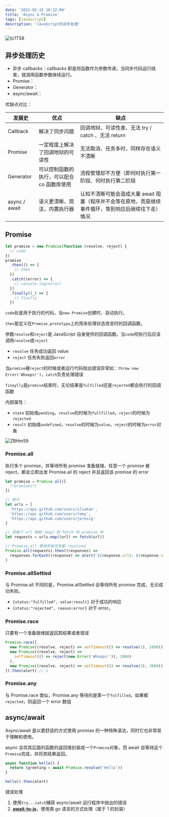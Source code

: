 ```yaml
---
date: '2022-02-15 10:32:08'
title: 'Async & Promise'
tags: [javascript]
description: 'JavaScript的异步处理'
---
```


![tc1TS8](https://cdn.jsdelivr.net/gh/manonicu/pics@master/uPic/tc1TS8.jpg)

## 异步处理历史

- 异步 callbacks：callbacks 即是将函数作为参数传递，当同步代码运行结束，就调用函数参数继续运行。
- Promise：
- Generator：
- async/await：

优缺点对比：

| 发展史        | 优点                                       | 缺点                                                                                                  |
| ------------- | ------------------------------------------ | ----------------------------------------------------------------------------------------------------- |
| Callback      | 解决了同步问题                             | 回调地狱、可读性差、无法 try / catch 、无法 return                                                    |
| Promise       | 一定程度上解决了回调地狱的可读性           | 无法取消、任务多时，同样存在语义不清晰                                                                |
| Generator     | 可以控制函数的执行，可以配合 co 函数库使用 | 流程管理却不方便（即何时执行第一阶段、何时执行第二阶段                                                |
| async / await | 语义更清晰、简洁，内置执行器               | 认知不清晰可能会造成大量 await 阻塞（程序并不会等在原地，而是继续事件循环，等到响应后继续往下走）情况 |

## Promise

```js
let promise = new Promise(function (resolve, reject) {
  // code
})
promise
  .then(() => {
    // then
  })
  .catch((error) => {
    // console.log(error)
  })
  .finally((_) => {
    // finally
  })
```

`code`处是用于执行的代码，当`new Promise`创建时，自动执行。

`then`是定义在`Promise.prototype`上的用来处理状态改变时的回调函数。

参数`resolve`和`reject`是 JavaScript 自身提供的回调函数。当`code`呗执行后应该调用`resolve`或`reject`

- `resolve` 任务成功返回 value
- `reject` 任务失败返回`error`

当`promise`被`reject`的时候或者运行代码抛出错误异常如：`throw new Error('Whoops!')`，`catch`负责处理错误

`finaylly`是`promise`结束时，无论结果是`fulfilled`还是`rejected`都会执行的回调函数

内部属性：

- `state` 初始值`pending`，`resolve`的时候为`fullfilled`，`reject`的时候为`rejected`
- `result` 初始值`undefined`，`resolve`的时候为`value`，`reject`的时候为`error`对象

![ZBHm59](https://cdn.jsdelivr.net/gh/manonicu/pics@master/uPic/ZBHm59.png)

### Promise.all

执行多个 promise，并等待所有 promise 准备就绪，任意一个 promise 被 reject，都会立即出发 Promise.all 的 reject 并且返回该 promise 的 error

```js
let promise = Promise.all([
  /*promises*/
])

// 例子
let urls = [
  'https://api.github.com/users/iliakan',
  'https://api.github.com/users/remy',
  'https://api.github.com/users/jeresig'
]

// 将每个 url 映射（map）到 fetch 的 promise 中
let requests = urls.map((url) => fetch(url))

// Promise.all 等待所有任务都 resolved
Promise.all(requests).then((responses) =>
  responses.forEach((response) => alert(`${response.url}: ${response.status}`))
)
```

### Promise.allSettled

与 Promise.all 不同的是，Promise.allSettled 会等待所有 promise 完成，无论成功失败。

- `{status:"fulfilled", value:result}` 对于成功的响应
- `{status:"rejected", reason:error}` 对于 error。

### Promise.race

只要有一个准备就绪就返回其结果或者错误

```js
Promise.race([
  new Promise((resolve, reject) => setTimeout(() => resolve(1), 1000)),
  new Promise((resolve, reject) =>
    setTimeout(() => reject(new Error('Whoops!')), 2000)
  ),
  new Promise((resolve, reject) => setTimeout(() => resolve(3), 3000))
]).then(alert) // 1
```

### Promise.any

与 Promise.race 类似，Promise.any 等待的是第一个`fulfilled`，如果都`rejected`，则返回一个 error 数组

## async/await

Async/await 是以更舒适的方式使用 promise 的一种特殊语法，同时它也非常易于理解和使用。

async 会将其后面的函数的返回值封装成一个`Promise`对象，而 await 会等待这个`Promise`完成，并将其结果返回。

```js
async function hello() {
  return (greeting = await Promise.resolve('Hello'))
}

hello().then(alert)
```

错误处理

1. 使用`try...catch`捕获 async/await 运行程序中抛出的错误
2. **[await-to-js](https://www.npmjs.com/package/await-to-js)**，使用类 go 语言的方式处理（属于 1 的封装）
